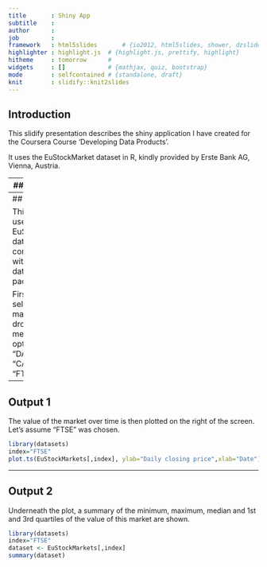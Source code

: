 ```yaml
---
title       : Shiny App
subtitle    : 
author      : 
job         : 
framework   : html5slides       # {io2012, html5slides, shower, dzslides, ...}
highlighter : highlight.js  # {highlight.js, prettify, highlight}
hitheme     : tomorrow      # 
widgets     : []            # {mathjax, quiz, bootstrap}
mode        : selfcontained # {standalone, draft}
knit        : slidify::knit2slides
---
```

## Introduction

This slidify presentation describes the shiny application I have created for the Coursera Course 'Developing Data Products'.

It uses the EuStockMarket dataset in R, kindly provided by Erste Bank AG, Vienna, Austria. 


---  
## Background

The value of the stock market is of great interest to many businesses and financiers. However, with so much data available on the values of stockmarkets it can be difficult to find out how these markets have changed in value over the years.

This shiny app aims to assist with this.


---
## Input

This shiny app uses the EuStockMarkets dataset contained within the datasets package in R. 

First, the user selects a market from the dropdown menu. The options are "DAX", "SMI", "CAC" and "FTSE".



---
## Output 1

The value of the market over time is then plotted on the right of the screen. Let's assume "FTSE" was chosen.

```r
library(datasets)
index="FTSE"
plot.ts(EuStockMarkets[,index], ylab="Daily closing price",xlab="Date")
```

---
## Output 2

Underneath the plot, a summary of the minimum, maximum, median  and 1st and 3rd quartiles of the value of this market are shown.

```r
library(datasets)
index="FTSE"
dataset <- EuStockMarkets[,index]
summary(dataset)
```


